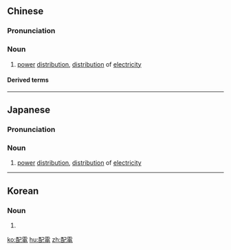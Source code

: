 {{also|配电}}
==Chinese==
{{zh-forms|s=配电}}

===Pronunciation===
{{zh-pron
|m=pèidiàn
|c=pui3 din6
|mn=phòe-tiān/phè-tiān
|cat=n
}}

===Noun===
{{zh-noun}}

# [[power]] [[distribution]], [[distribution]] of [[electricity]]

====Derived terms====
{{zh-der|配電盤}}

----

==Japanese==
{{ja-kanjitab|はい|でん|yomi=o}}

===Pronunciation===
{{ja-pron|はいでん|y=o}}

===Noun===
{{ja-noun|はいでん}}

# [[power]] [[distribution]], [[distribution]] of [[electricity]]

----

==Korean==
{{ko-hanjatab}}

===Noun===
{{ko-noun|hj|hangeul=배전}}

# {{hanja form of|배전|[[power]] [[distribution]], [[distribution]] of [[electricity]]}}

[[ko:配電]]
[[hu:配電]]
[[zh:配電]]